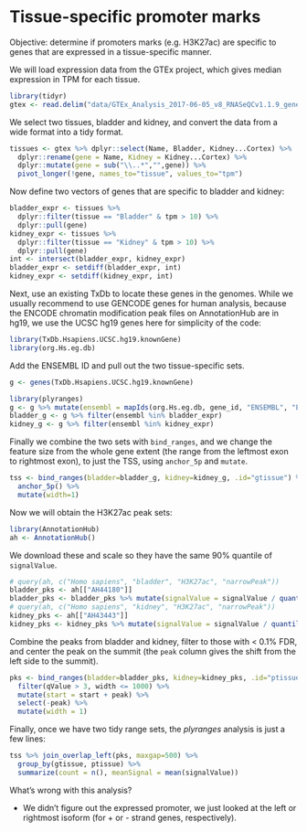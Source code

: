 # Tissue-specific promoter marks

Objective: determine if promoters marks (e.g. H3K27ac) are specific to
genes that are expressed in a tissue-specific manner.

We will load expression data from the GTEx project, which gives
median expression in TPM for each tissue.

```r
library(tidyr)
gtex <- read.delim("data/GTEx_Analysis_2017-06-05_v8_RNASeQCv1.1.9_gene_median_tpm.gct.gz", skip=2)
```

We select two tissues, bladder and kidney, and convert the data from a
wide format into a tidy format.

```r
tissues <- gtex %>% dplyr::select(Name, Bladder, Kidney...Cortex) %>%
  dplyr::rename(gene = Name, Kidney = Kidney...Cortex) %>%
  dplyr::mutate(gene = sub("\\..*","",gene)) %>%
  pivot_longer(!gene, names_to="tissue", values_to="tpm")
```

Now define two vectors of genes that are specific to bladder and kidney:

```r
bladder_expr <- tissues %>%
  dplyr::filter(tissue == "Bladder" & tpm > 10) %>%
  dplyr::pull(gene)
kidney_expr <- tissues %>%
  dplyr::filter(tissue == "Kidney" & tpm > 10) %>%
  dplyr::pull(gene)
int <- intersect(bladder_expr, kidney_expr)
bladder_expr <- setdiff(bladder_expr, int)
kidney_expr <- setdiff(kidney_expr, int)
```

Next, use an existing TxDb to locate these genes in the genomes. While
we usually recommend to use GENCODE genes for human analysis, because
the ENCODE chromatin modification peak files on AnnotationHub are in
hg19, we use the UCSC hg19 genes here for simplicity of the code:

```r
library(TxDb.Hsapiens.UCSC.hg19.knownGene)
library(org.Hs.eg.db)
```

Add the ENSEMBL ID and pull out the two tissue-specific sets. 

```r
g <- genes(TxDb.Hsapiens.UCSC.hg19.knownGene)
```

```r
library(plyranges)
g <- g %>% mutate(ensembl = mapIds(org.Hs.eg.db, gene_id, "ENSEMBL", "ENTREZID"))
bladder_g <- g %>% filter(ensembl %in% bladder_expr)
kidney_g <- g %>% filter(ensembl %in% kidney_expr)
```

Finally we combine the two sets with `bind_ranges`, and we change
the feature size from the whole gene extent (the range from the
leftmost exon to rightmost exon), to just the TSS, using `anchor_5p`
and `mutate`.

```r
tss <- bind_ranges(bladder=bladder_g, kidney=kidney_g, .id="gtissue") %>%
  anchor_5p() %>%
  mutate(width=1)
```

Now we will obtain the H3K27ac peak sets:

```r
library(AnnotationHub)
ah <- AnnotationHub()
```

We download these and scale so they have the same 90% quantile of `signalValue`.

```r
# query(ah, c("Homo sapiens", "bladder", "H3K27ac", "narrowPeak"))
bladder_pks <- ah[["AH44180"]]
bladder_pks <- bladder_pks %>% mutate(signalValue = signalValue / quantile(signalValue, .9)[[1]])
# query(ah, c("Homo sapiens", "kidney", "H3K27ac", "narrowPeak"))
kidney_pks <- ah[["AH43443"]]
kidney_pks <- kidney_pks %>% mutate(signalValue = signalValue / quantile(signalValue, .9)[[1]])
```

Combine the peaks from bladder and kidney, filter to those with < 0.1%
FDR, and center the peak on the summit (the `peak` column gives the
shift from the left side to the summit).

```r
pks <- bind_ranges(bladder=bladder_pks, kidney=kidney_pks, .id="ptissue") %>%
  filter(qValue > 3, width <= 1000) %>%
  mutate(start = start + peak) %>%
  select(-peak) %>%
  mutate(width = 1)
```

Finally, once we have two tidy range sets, the *plyranges* analysis is
just a few lines:

```r
tss %>% join_overlap_left(pks, maxgap=500) %>%
  group_by(gtissue, ptissue) %>%
  summarize(count = n(), meanSignal = mean(signalValue))
```

What's wrong with this analysis?

* We didn't figure out the expressed promoter, we just looked at the
  left or rightmost isoform (for + or - strand genes, respectively). 
